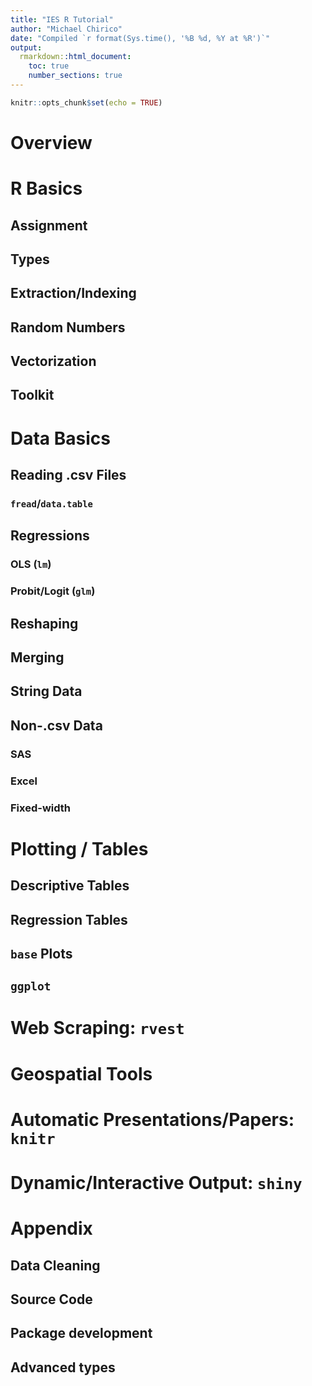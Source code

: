 ```yaml
---
title: "IES R Tutorial"
author: "Michael Chirico"
date: "Compiled `r format(Sys.time(), '%B %d, %Y at %R')`"
output: 
  rmarkdown::html_document:
    toc: true
    number_sections: true
---
```


```r
knitr::opts_chunk$set(echo = TRUE)
```

# Overview

# R Basics

## Assignment

## Types

## Extraction/Indexing

## Random Numbers

## Vectorization

## Toolkit

# Data Basics

## Reading .csv Files

### `fread`/`data.table`

## Regressions

### OLS (`lm`)

### Probit/Logit (`glm`)

## Reshaping

## Merging

## String Data

## Non-.csv Data

### SAS

### Excel

### Fixed-width

# Plotting / Tables

## Descriptive Tables

## Regression Tables

## `base` Plots

## `ggplot`

# Web Scraping: `rvest`

# Geospatial Tools

# Automatic Presentations/Papers: `knitr`

# Dynamic/Interactive Output: `shiny`

# Appendix

## Data Cleaning

## Source Code

## Package development

## Advanced types